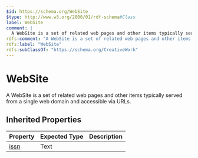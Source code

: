 ```yaml
---
$id: https://schema.org/WebSite
$type: http://www.w3.org/2000/01/rdf-schema#Class
label: WebSite
comment: |
  A WebSite is a set of related web pages and other items typically served from a single web domain and accessible via URLs.
rdfs:comment: "A WebSite is a set of related web pages and other items typically served from a single web domain and accessible via URLs."
rdfs:label: "WebSite"
rdfs:subClassOf: "https://schema.org/CreativeWork"
---
```


# WebSite

A WebSite is a set of related web pages and other items typically served from a single web domain and accessible via URLs.

## Inherited Properties

| Property | Expected Type | Description |
| --- | --- | --- |
| [issn](https://schema.org/issn) | Text |  |
